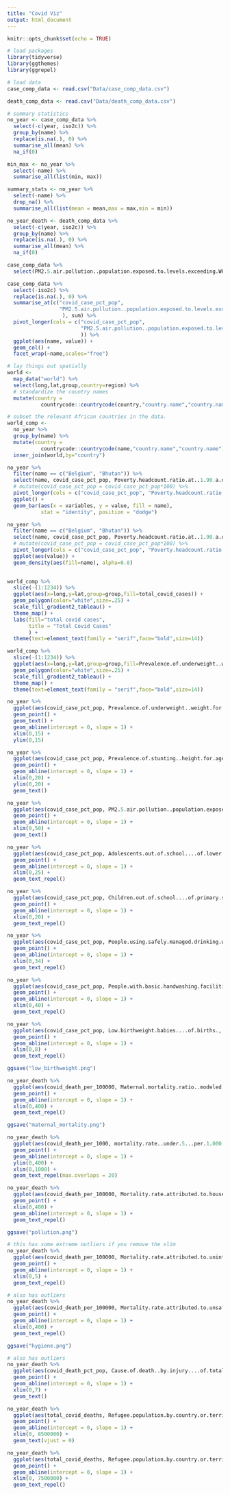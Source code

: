 ```yaml
---
title: "Covid Viz"
output: html_document
---
```



```r
knitr::opts_chunk$set(echo = TRUE)
```

```r
# load packages
library(tidyverse)
library(ggthemes)
library(ggrepel)
```


```r
# load data
case_comp_data <- read.csv("Data/case_comp_data.csv")

death_comp_data <- read.csv("Data/death_comp_data.csv")
```

```r
# summary statistics
no_year <- case_comp_data %>% 
  select(-c(year, iso2c)) %>% 
  group_by(name) %>% 
  replace(is.na(.), 0) %>% 
  summarise_all(mean) %>% 
  na_if(0)

min_max <- no_year %>% 
  select(-name) %>% 
  summarise_all(list(min, max))

summary_stats <- no_year %>% 
  select(-name) %>% 
  drop_na() %>% 
  summarise_all(list(mean = mean,max = max,min = min))
```

```r
no_year_death <- death_comp_data %>% 
  select(-c(year, iso2c)) %>% 
  group_by(name) %>% 
  replace(is.na(.), 0) %>% 
  summarise_all(mean) %>% 
  na_if(0)

```


```r
case_comp_data %>% 
  select(PM2.5.air.pollution..population.exposed.to.levels.exceeding.WHO.guideline.value....of.total.)
```


```r
case_comp_data %>%
  select(-iso2c) %>% 
  replace(is.na(.), 0) %>% 
  summarise_at(c("covid_case_pct_pop",
                 "PM2.5.air.pollution..population.exposed.to.levels.exceeding.WHO.guideline.value....of.total."
                  ), sum) %>% 
  pivot_longer(cols = c("covid_case_pct_pop",
                        "PM2.5.air.pollution..population.exposed.to.levels.exceeding.WHO.guideline.value....of.total."
                        )) %>% 
  ggplot(aes(name, value)) +
  geom_col() +
  facet_wrap(~name,scales="free")
```

```r
# lay things out spatially
world <- 
  map_data("world") %>% 
  select(long,lat,group,country=region) %>% 
  # standardize the country names
  mutate(country = 
           countrycode::countrycode(country,"country.name","country.name"))

# subset the relevant African countries in the data.
world_comp <- 
  no_year %>% 
  group_by(name) %>% 
  mutate(country = 
           countrycode::countrycode(name,"country.name","country.name")) %>% 
  inner_join(world,by="country")
```


```r
no_year %>% 
  filter(name == c("Belgium", "Bhutan")) %>% 
  select(name, covid_case_pct_pop, Poverty.headcount.ratio.at..1.90.a.day..2011.PPP.....of.population.) %>% 
  # mutate(covid_case_pct_pop = covid_case_pct_pop*100) %>% 
  pivot_longer(cols = c("covid_case_pct_pop", "Poverty.headcount.ratio.at..1.90.a.day..2011.PPP.....of.population."), names_to = "variables") %>% 
  ggplot() + 
  geom_bar(aes(x = variables, y = value, fill = name), 
           stat = "identity", position = "dodge")  
```

```r
no_year %>% 
  filter(name == c("Belgium", "Bhutan")) %>% 
  select(name, covid_case_pct_pop, Poverty.headcount.ratio.at..1.90.a.day..2011.PPP.....of.population.) %>% 
  # mutate(covid_case_pct_pop = covid_case_pct_pop*100) %>% 
  pivot_longer(cols = c("covid_case_pct_pop", "Poverty.headcount.ratio.at..1.90.a.day..2011.PPP.....of.population."), names_to = "variables") %>% 
  ggplot(aes(value)) +
  geom_density(aes(fill=name), alpha=0.8) 
  
```



```r
world_comp %>% 
  slice(-(1:1234)) %>% 
  ggplot(aes(x=long,y=lat,group=group,fill=total_covid_cases)) +
  geom_polygon(color="white",size=.25) +
  scale_fill_gradient2_tableau() +
  theme_map() +
  labs(fill="total covid cases",
       title = "Total Covid Cases"
       ) +
  theme(text=element_text(family = "serif",face="bold",size=14))
```

```r
world_comp %>% 
  slice(-(1:1234)) %>% 
  ggplot(aes(x=long,y=lat,group=group,fill=Prevalence.of.underweight..weight.for.age....of.children.under.5.)) +
  geom_polygon(color="white",size=.25) +
  scale_fill_gradient2_tableau() +
  theme_map() +
  theme(text=element_text(family = "serif",face="bold",size=14))
```


```r
no_year %>% 
  ggplot(aes(covid_case_pct_pop, Prevalence.of.underweight..weight.for.age....of.children.under.5., label = name)) +
  geom_point() +
  geom_text() +
  geom_abline(intercept = 0, slope = 1) +
  xlim(0,15) +
  ylim(0,15) 
```



```r
no_year %>% 
  ggplot(aes(covid_case_pct_pop, Prevalence.of.stunting..height.for.age....of.children.under.5., label = name)) +
  geom_point() +
  geom_abline(intercept = 0, slope = 1) +
  xlim(0,20) +
  ylim(0,20) + 
  geom_text()
```


```r
no_year %>% 
  ggplot(aes(covid_case_pct_pop, PM2.5.air.pollution..population.exposed.to.levels.exceeding.WHO.guideline.value....of.total., label = name)) +
  geom_point() + 
  geom_abline(intercept = 0, slope = 1) +
  xlim(0,50) + 
  geom_text()
```

```r
no_year %>% 
  ggplot(aes(covid_case_pct_pop, Adolescents.out.of.school....of.lower.secondary.school.age., label = name)) +
  geom_point() + 
  geom_abline(intercept = 0, slope = 1) +
  xlim(0,25) + 
  geom_text_repel()
```


```r
no_year %>% 
  ggplot(aes(covid_case_pct_pop, Children.out.of.school....of.primary.school.age., label = name)) +
  geom_point() + 
  geom_abline(intercept = 0, slope = 1) +
  xlim(0,20) + 
  geom_text_repel()
```


```r
no_year %>% 
  ggplot(aes(covid_case_pct_pop, People.using.safely.managed.drinking.water.services....of.population...compare.to.opposite., label = name)) +
  geom_point() + 
  geom_abline(intercept = 0, slope = 1) +
  xlim(0,34) + 
  geom_text_repel()
```


```r
no_year %>% 
  ggplot(aes(covid_case_pct_pop, People.with.basic.handwashing.facilities.including.soap.and.water....of.population., label = name)) +
  geom_point() + 
  geom_abline(intercept = 0, slope = 1) +
  xlim(0,40) + 
  geom_text_repel()
```

```r
no_year %>% 
  ggplot(aes(covid_case_pct_pop, Low.birthweight.babies....of.births., label = name)) +
  geom_point() + 
  geom_abline(intercept = 0, slope = 1) +
  xlim(0,8) + 
  geom_text_repel()

ggsave("low_birthweight.png")
```

```r
no_year_death %>% 
  ggplot(aes(covid_death_per_100000, Maternal.mortality.ratio..modeled.estimate..per.100.000.live.births., label = name)) +
  geom_point() + 
  geom_abline(intercept = 0, slope = 1) +
  xlim(0,400) + 
  geom_text_repel()

ggsave("maternal_mortality.png")
```

```r
no_year_death %>% 
  ggplot(aes(covid_death_per_1000, mortality.rate..under.5...per.1.000.live.births., label = name)) +
  geom_point() + 
  geom_abline(intercept = 0, slope = 1) +
  ylim(0,400) +
  xlim(0,1000) + 
  geom_text_repel(max.overlaps = 20)
```

```r
no_year_death %>% 
  ggplot(aes(covid_death_per_100000, Mortality.rate.attributed.to.household.and.ambient.air.pollution..age.standardized..per.100.000.population., label = name)) +
  geom_point() + 
  xlim(0,400) +
  geom_abline(intercept = 0, slope = 1) + 
  geom_text_repel()

ggsave("pollution.png")
```

```r
# this has some extreme outliers if you remove the xlim
no_year_death %>% 
  ggplot(aes(covid_death_per_100000, Mortality.rate.attributed.to.unintentional.poisoning..per.100.000.population., label = name)) +
  geom_point() + 
  geom_abline(intercept = 0, slope = 1) +
  xlim(0,5) + 
  geom_text_repel()
```

```r
# also has outliers
no_year_death %>% 
  ggplot(aes(covid_death_per_100000, Mortality.rate.attributed.to.unsafe.water..unsafe.sanitation.and.lack.of.hygiene..per.100.000.population., label = name)) +
  geom_point() + 
  geom_abline(intercept = 0, slope = 1) +
  xlim(0,400) + 
  geom_text_repel()

ggsave("hygiene.png")
```


```r
# also has outliers
no_year_death %>% 
  ggplot(aes(covid_death_pct_pop, Cause.of.death..by.injury....of.total.)) +
  geom_point() + 
  geom_abline(intercept = 0, slope = 1) +
  xlim(0,7) + 
  geom_text()
```


```r
no_year_death %>% 
  ggplot(aes(total_covid_deaths, Refugee.population.by.country.or.territory.of.asylum, label = name)) +
  geom_point() + 
  geom_abline(intercept = 0, slope = 1) +
  xlim(0, 8500000) + 
  geom_text(vjust = 0)
```


```r
no_year_death %>% 
  ggplot(aes(total_covid_deaths, Refugee.population.by.country.or.territory.of.origin, label = name)) +
  geom_point() + 
  geom_abline(intercept = 0, slope = 1) +
  xlim(0, 7500000) + 
  geom_text_repel()
```


